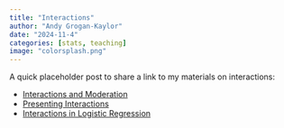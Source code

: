 ```yaml
---
title: "Interactions"
author: "Andy Grogan-Kaylor" 
date: "2024-11-4"
categories: [stats, teaching]
image: "colorsplash.png"
---
```


A quick placeholder post to share a link to my materials on interactions:

* [Interactions and Moderation](https://agrogan1.github.io/teaching/interactions/interactions.html)
* [Presenting Interactions](https://agrogan1.github.io/teaching/presenting-interactions/presenting-interactions.html)
* [Interactions in Logistic Regression](https://agrogan1.github.io/newstuff/categorical/logistic-interactions-2/logistic-interactions-2.html)








